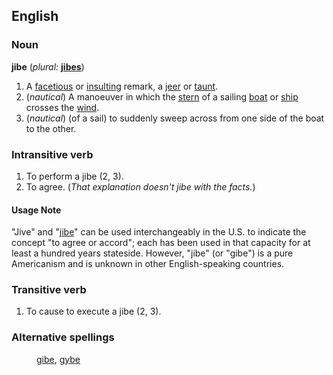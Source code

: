 ==English==

===Noun===
'''jibe'''  (''plural:'' '''[[jibes]]''')
# A [[facetious]] or [[insult]]ing remark, a [[jeer]] or [[taunt]].
# (''nautical'') A manoeuver in which the [[stern]] of a sailing [[boat]] or [[ship]] crosses the [[wind]].
# (''nautical'') (of a sail) to suddenly sweep across from one side of the boat to the other.

===Intransitive verb===
{{en-infl-reg-other-e|jib|e|}}
# To perform a jibe (2, 3).
# To agree.  (''That explanation doesn't jibe with the facts.'') 

====Usage Note====
"Jive" and "[[jibe]]" can be used interchangeably in the U.S. to indicate the concept "to agree or accord"; each has been used in that capacity for at least a hundred years stateside. However, "jibe" (or "gibe") is a pure Americanism and is unknown in other English-speaking countries.

===Transitive verb===
{{en-infl-reg-other-e|jib|e|}}
# To cause to execute a jibe (2, 3).

===Alternative spellings===
: [[gibe]], [[gybe]]